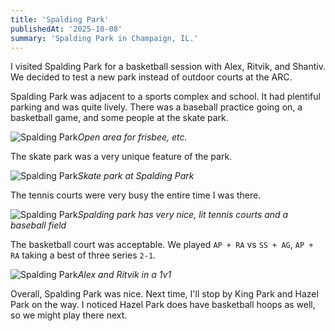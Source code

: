 ```yaml
---
title: 'Spalding Park'
publishedAt: '2025-10-08'
summary: 'Spalding Park in Champaign, IL.'
---
```


I visited Spalding Park for a basketball session with Alex, Ritvik, and Shantiv. We decided to test a new park instead of outdoor courts at the ARC.

Spalding Park was adjacent to a sports complex and school. It had plentiful parking and was quite lively. There was a baseball practice going on, a basketball game, and some people at the skate park.

![Spalding Park](/spalding_park/spalding-park-1.jpeg)*Open area for frisbee, etc.*

The skate park was a very unique feature of the park. 

![Spalding Park](/spalding_park/spalding-park-2.jpeg)*Skate park at Spalding Park*

The tennis courts were very busy the entire time I was there.

![Spalding Park](/spalding_park/spalding-park-3.jpeg)*Spalding park has very nice, lit tennis courts and a baseball field*

The basketball court was acceptable. We played `AP + RA` vs `SS + AG`, `AP + RA` taking a best of three series `2-1`.

![Spalding Park](/spalding_park/spalding-park-4.jpeg)*Alex and Ritvik in a 1v1*

Overall, Spalding Park was nice. Next time, I'll stop by King Park and Hazel Park on the way. I noticed Hazel Park does have basketball hoops as well, so we might play there next.